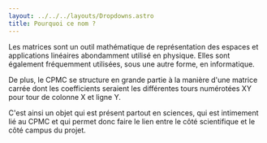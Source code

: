 ```yaml
---
layout: ../../../layouts/Dropdowns.astro
title: Pourquoi ce nom ?
---
```

Les matrices sont un outil mathématique de représentation des espaces et applications linéaires abondamment utilisé en physique. Elles sont également fréquemment utilisées, sous une autre forme, en informatique.

De plus, le CPMC se structure en grande partie à la manière d'une matrice carrée dont les coefficients seraient les différentes tours numérotées XY pour tour de colonne X et ligne Y.

C'est ainsi un objet qui est présent partout en sciences, qui est intimement lié au CPMC et qui permet donc faire le lien entre le côté scientifique et le côté campus du projet.